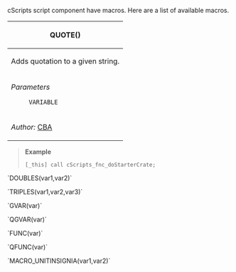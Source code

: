 cScripts script component have macros. Here are a list of available macros.

{|
! scope="row" colspan="2"| QUOTE()
|-
| scope="row" colspan="2"| Adds quotation to a given string.
|-
|''Parameters''
: <code>VARIABLE</code>
|
|-
| scope="row" colspan="2"| ''Author:'' [https://github.com/CBATeam/CBA_A3 CBA]
|}
<blockquote>'''Example'''
<pre>
[_this] call cScripts_fnc_doStarterCrate;
</pre></blockquote>




`DOUBLES(var1,var2)`

`TRIPLES(var1,var2,var3)`

`GVAR(var)`

`QGVAR(var)`

`FUNC(var)`

`QFUNC(var)`

`MACRO_UNITINSIGNIA(var1,var2)`